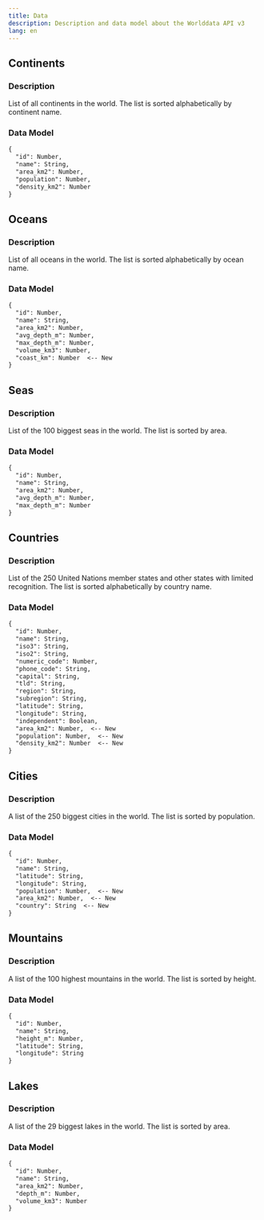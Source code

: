 ```yaml
---
title: Data
description: Description and data model about the Worlddata API v3
lang: en
---
```



## Continents

### Description

List of all continents in the world. The list is sorted alphabetically by continent name.

### Data Model

```md filename="Version: V2" copy
{
  "id": Number,
  "name": String,
  "area_km2": Number,
  "population": Number,
  "density_km2": Number
}
```

## Oceans

### Description

List of all oceans in the world. The list is sorted alphabetically by ocean name.

### Data Model

```md filename="Version: V2" copy
{
  "id": Number,
  "name": String,
  "area_km2": Number,
  "avg_depth_m": Number,
  "max_depth_m": Number,
  "volume_km3": Number,
  "coast_km": Number  <-- New
}
```

## Seas

### Description

List of the 100 biggest seas in the world. The list is sorted by area.

### Data Model

```md filename="Version: V2" copy
{
  "id": Number,
  "name": String,
  "area_km2": Number,
  "avg_depth_m": Number,
  "max_depth_m": Number
}
```

## Countries

### Description

List of the 250 United Nations member states and other states with limited recognition. The list is sorted alphabetically by country name.

### Data Model

```md filename="Version: V2" copy
{
  "id": Number,
  "name": String,
  "iso3": String,
  "iso2": String,
  "numeric_code": Number,
  "phone_code": String,
  "capital": String,
  "tld": String,
  "region": String,
  "subregion": String,
  "latitude": String,
  "longitude": String,
  "independent": Boolean,
  "area_km2": Number,  <-- New
  "population": Number,  <-- New
  "density_km2": Number  <-- New
}
```

## Cities

### Description

A list of the 250 biggest cities in the world. The list is sorted by population.

### Data Model

```md filename="Version: V2" copy
{
  "id": Number,
  "name": String,
  "latitude": String,
  "longitude": String,
  "population": Number,  <-- New
  "area_km2": Number,  <-- New
  "country": String  <-- New
}
```

## Mountains

### Description

A list of the 100 highest mountains in the world. The list is sorted by height.

### Data Model

```md filename="Version: V2" copy
{
  "id": Number,
  "name": String,
  "height_m": Number,
  "latitude": String,
  "longitude": String
}
```

## Lakes

### Description

A list of the 29 biggest lakes in the world. The list is sorted by area.

### Data Model

```md filename="Version: V2" copy
{
  "id": Number,
  "name": String,
  "area_km2": Number,
  "depth_m": Number,
  "volume_km3": Number
}
```